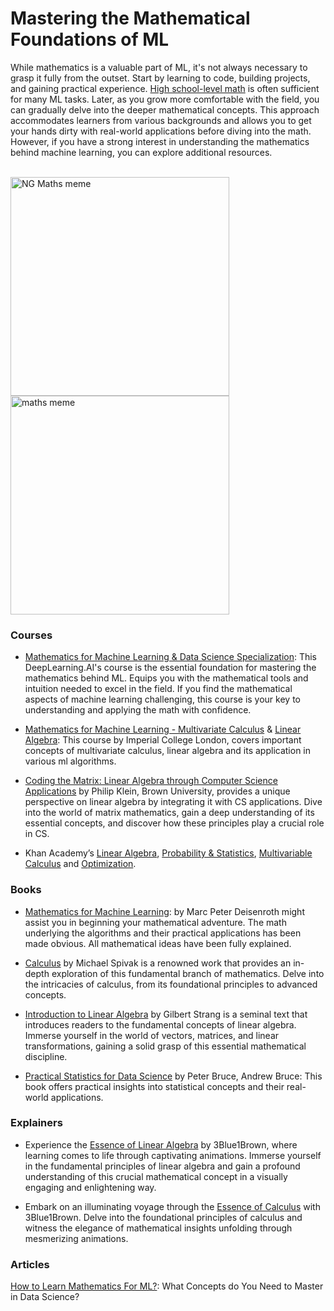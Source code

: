 # Mastering the Mathematical Foundations of ML

While mathematics is a valuable part of ML, it's not always necessary to grasp it fully from the outset. Start by learning to code, building projects, and gaining practical experience. [High school-level math](http://localhost:3000/Foundational-Learning/Mastering-Maths#courses) is often sufficient for many ML tasks. Later, as you grow more comfortable with the field, you can gradually delve into the deeper mathematical concepts. This approach accommodates learners from various backgrounds and allows you to get your hands dirty with real-world applications before diving into the math. However, if you have a strong interest in understanding the mathematics behind machine learning, you can explore additional resources.

<br />
<div style={{ display: "flex" }}>
  <img src="/static/img/memes/ngmeme.png" alt="NG Maths meme" width="350" />
  <img src="/static/img/memes/mathsMeme.jpeg" alt="maths meme" width="350" />
</div>

### Courses 

- [Mathematics for Machine Learning & Data Science Specialization](https://www.deeplearning.ai/courses/mathematics-for-machine-learning-and-data-science-specialization/): This DeepLearning.AI's course is the essential foundation for mastering the mathematics behind ML. Equips you with the mathematical tools and intuition needed to excel in the field. If you find the mathematical aspects of machine learning challenging, this course is your key to understanding and applying the math with confidence. 

- [Mathematics for Machine Learning - Multivariate Calculus](https://www.youtube.com/playlist?list=PLiiljHvN6z193BBzS0Ln8NnqQmzimTW23) & [Linear Algebra](https://www.youtube.com/playlist?list=PLiiljHvN6z1_o1ztXTKWPrShrMrBLo5P3): This course by Imperial College London, covers important concepts of multivariate calculus, linear algebra  and its application in various ml algorithms.

- [Coding the Matrix: Linear Algebra through Computer Science Applications](https://codingthematrix.com/) by Philip Klein, Brown University, provides a unique perspective on linear algebra by integrating it with CS applications. Dive into the world of matrix mathematics, gain a deep understanding of its essential concepts, and discover how these principles play a crucial role in CS.

- Khan Academy’s [Linear Algebra](https://www.khanacademy.org/math/linear-algebra), [Probability & Statistics](https://www.khanacademy.org/math/probability), [Multivariable Calculus](https://www.khanacademy.org/math/multivariable-calculus) and [Optimization](https://www.khanacademy.org/math/old-differential-calculus/derivative-applications-dc/optimization-dc/e/optimization).


### Books

- [Mathematics for Machine Learning](https://mml-book.github.io/book/mml-book.pdf): by Marc Peter Deisenroth might assist you in beginning your mathematical adventure. The math underlying the algorithms and their practical applications has been made obvious. All mathematical ideas have been fully explained.

- [Calculus](https://theswissbay.ch/pdf/Gentoomen%20Library/Maths/Calculus/Michael%20Spivak%20-%20Calculus.pdf) by Michael Spivak  is a renowned work that provides an in-depth exploration of this fundamental branch of mathematics. Delve into the intricacies of calculus, from its foundational principles to advanced concepts. 

- [Introduction to Linear Algebra](https://github.com/severus27/ML-books/blob/main/Introduction%20to%20Linear%20Algebra/Introduction%20to%20Linear%20Algebra%204th%20edition.PDF) by Gilbert Strang is a seminal text that introduces readers to the fundamental concepts of linear algebra. Immerse yourself in the world of vectors, matrices, and linear transformations, gaining a solid grasp of this essential mathematical discipline.

- [Practical Statistics for Data Science](https://github.com/severus27/ML-books/blob/main/Practical%20Statistics/Practical%20Statistics%20for%20Data%20Scientists.pdf) by Peter Bruce, Andrew Bruce: This book offers practical insights into statistical concepts and their real-world applications.

### Explainers

- Experience the [Essence of Linear Algebra](https://www.youtube.com/watch?v=fNk_zzaMoSs&list=PLZHQObOWTQDPD3MizzM2xVFitgF8hE_ab) by 3Blue1Brown, where learning comes to life through captivating animations. Immerse yourself in the fundamental principles of linear algebra and gain a profound understanding of this crucial mathematical concept in a visually engaging and enlightening way.

- Embark on an illuminating voyage through the [Essence of Calculus](https://www.youtube.com/watch?v=WUvTyaaNkzM&list=PLZHQObOWTQDMsr9K-rj53DwVRMYO3t5Yr) with 3Blue1Brown. Delve into the foundational principles of calculus and witness the elegance of mathematical insights unfolding through mesmerizing animations.


### Articles

[How to Learn Mathematics For ML?](https://www.analyticsvidhya.com/blog/2021/06/how-to-learn-mathematics-for-machine-learning-what-concepts-do-you-need-to-master-in-data-science/): What Concepts do You Need to Master in Data Science?